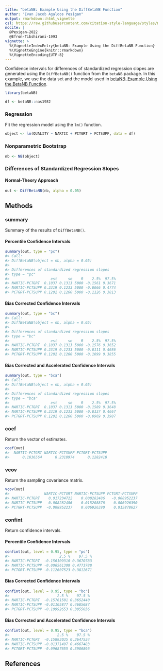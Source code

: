 ```yaml
---
title: "betaNB: Example Using the DiffBetaNB Function"
author: "Ivan Jacob Agaloos Pesigan"
output: rmarkdown::html_vignette
csl: https://raw.githubusercontent.com/citation-style-language/styles/master/apa.csl
nocite: |
  @Pesigan-2022
  @Efron-Tibshirani-1993
vignette: >
  %\VignetteIndexEntry{betaNB: Example Using the DiffBetaNB Function}
  %\VignetteEngine{knitr::rmarkdown}
  %\VignetteEncoding{UTF-8}
---
```




Confidence intervals for
differences of standardized regression slopes
are generated using
the `DiffBetaNB()` function from the `betaNB` package.
In this example,
we use the data set and the model used in
[betaNB: Example Using the BetaNB Function](example-beta-nb.html).


``` r
library(betaNB)
```




``` r
df <- betaNB::nas1982
```

### Regression

Fit the regression model using the `lm()` function.


``` r
object <- lm(QUALITY ~ NARTIC + PCTGRT + PCTSUPP, data = df)
```

### Nonparametric Bootstrap


``` r
nb <- NB(object)
```

### Differences of Standardized Regression Slopes

#### Normal-Theory Approach


``` r
out <- DiffBetaNB(nb, alpha = 0.05)
```

## Methods

### summary

Summary of the results of `DiffBetaNB()`.

#### Percentile Confidence Intervals


``` r
summary(out, type = "pc")
#> Call:
#> DiffBetaNB(object = nb, alpha = 0.05)
#> 
#> Differences of standardized regression slopes
#> type = "pc"
#>                   est     se    R    2.5%  97.5%
#> NARTIC-PCTGRT  0.1037 0.1313 5000 -0.1561 0.3671
#> NARTIC-PCTSUPP 0.2319 0.1233 5000 -0.0066 0.4774
#> PCTGRT-PCTSUPP 0.1282 0.1260 5000 -0.1126 0.3813
```

#### Bias Corrected Confidence Intervals


``` r
summary(out, type = "bc")
#> Call:
#> DiffBetaNB(object = nb, alpha = 0.05)
#> 
#> Differences of standardized regression slopes
#> type = "bc"
#>                   est     se    R    2.5%  97.5%
#> NARTIC-PCTGRT  0.1037 0.1313 5000 -0.1576 0.3652
#> NARTIC-PCTSUPP 0.2319 0.1233 5000 -0.0111 0.4686
#> PCTGRT-PCTSUPP 0.1282 0.1260 5000 -0.1099 0.3855
```

#### Bias Corrected and Accelerated Confidence Intervals


``` r
summary(out, type = "bca")
#> Call:
#> DiffBetaNB(object = nb, alpha = 0.05)
#> 
#> Differences of standardized regression slopes
#> type = "bca"
#>                   est     se    R    2.5%  97.5%
#> NARTIC-PCTGRT  0.1037 0.1313 5000 -0.1589 0.3648
#> NARTIC-PCTSUPP 0.2319 0.1233 5000 -0.0137 0.4667
#> PCTGRT-PCTSUPP 0.1282 0.1260 5000 -0.0969 0.3987
```

### coef

Return the vector of estimates.


``` r
coef(out)
#>  NARTIC-PCTGRT NARTIC-PCTSUPP PCTGRT-PCTSUPP 
#>      0.1036564      0.2318974      0.1282410
```

### vcov

Return the sampling covariance matrix.


``` r
vcov(out)
#>                NARTIC-PCTGRT NARTIC-PCTSUPP PCTGRT-PCTSUPP
#> NARTIC-PCTGRT    0.017234722    0.008282486   -0.008952237
#> NARTIC-PCTSUPP   0.008282486    0.015208876    0.006926390
#> PCTGRT-PCTSUPP  -0.008952237    0.006926390    0.015878627
```

### confint

Return confidence intervals.

#### Percentile Confidence Intervals


``` r
confint(out, level = 0.95, type = "pc")
#>                       2.5 %    97.5 %
#> NARTIC-PCTGRT  -0.156109310 0.3670783
#> NARTIC-PCTSUPP -0.006561308 0.4773788
#> PCTGRT-PCTSUPP -0.112607523 0.3812671
```

#### Bias Corrected Confidence Intervals


``` r
confint(out, level = 0.95, type = "bc")
#>                      2.5 %    97.5 %
#> NARTIC-PCTGRT  -0.15761501 0.3652440
#> NARTIC-PCTSUPP -0.01105877 0.4685687
#> PCTGRT-PCTSUPP -0.10992653 0.3855036
```

#### Bias Corrected and Accelerated Confidence Intervals


``` r
confint(out, level = 0.95, type = "bca")
#>                      2.5 %    97.5 %
#> NARTIC-PCTGRT  -0.15893035 0.3647534
#> NARTIC-PCTSUPP -0.01371497 0.4667483
#> PCTGRT-PCTSUPP -0.09687655 0.3986896
```

## References

